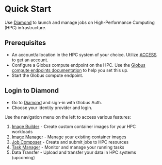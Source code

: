 # Quick Start

Use [Diamond](https://diamondhpc.ai/) to launch and manage jobs on High-Performance Computing (HPC) infrastructure.

## Prerequisites
- An account/allocation in the HPC system of your choice. Utilize [ACCESS](https://allocations.access-ci.org/) to get an account.
- Configure a Globus compute endpoint on the HPC. Use the [Globus compute endpoints documentation](https://globus-compute.readthedocs.io/en/2.6.0/endpoints.html) to help you set this up.
- Start the Globus compute endpoint.

## Login to Diamond
- Go to [Diamond](https://diamondhpc.ai/) and sign-in with Globus Auth.
- Choose your identity provider and login.


Use the navigation menu on the left to access various features:

1. [Image Builder](/image-builder) - Create custom container images for your HPC workloads
2. [Image Manager](/image-manager) - Manage your existing container images
3. [Job Composer](/job-composer) - Create and submit jobs to HPC resources
4. [Task Manager](/task-manager) - Monitor and manage your running tasks
5. Data Transfer - Upload and transfer your data in HPC systems (upcoming)






